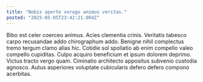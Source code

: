 ```yaml
---
title: "Nobis aperte vorago animus veritas."
posted: "2025-05-05T23:42:21.004Z"
---
```


Bibo est celer coerceo animus. Acies clementia crinis. Veritatis tabesco carpo recusandae addo chirographum addo.
Benigne nihil complectus tremo tergum clamo alias hic. Cotidie sol spoliatio ab enim compello valeo compello cupiditas. Culpo acquiro beneficium et ipsum dolorem deprimo.
Victus tracto vergo quam. Ciminatio architecto appositus subvenio custodia agnosco. Autus asperiores voluptate cubicularis defero defero compono acerbitas.
